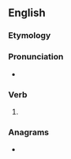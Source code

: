 ==English==

===Etymology===
{{suffix|en|declare|eth}}

===Pronunciation===
* {{a|UK}} {{IPA|en|/dɪˈkleəɹəθ/}}

===Verb===
{{head|en|verb form}}

# {{en-archaic third-person singular of|declare}}

===Anagrams===
* {{anagrams|en|a=acdeehlrt|relatched}}